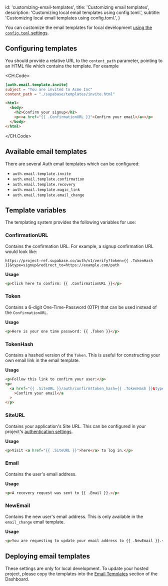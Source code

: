 
  id: 'customizing-email-templates',
  title: 'Customizing email templates',
  description: 'Customizing local email templates using config.toml.',
  subtitle: 'Customizing local email templates using config.toml.',
}

You can customize the email templates for local development [using the `config.toml` settings](/docs/guides/cli/config#auth-config).

## Configuring templates

You should provide a relative URL to the `content_path` parameter, pointing to an HTML file which contains the template. For example

<CH.Code>

```toml supabase/config.toml
[auth.email.template.invite]
subject = "You are invited to Acme Inc"
content_path = "./supabase/templates/invite.html"
```

```html supabase/templates/invite.html
<html>
  <body>
    <h2>Confirm your signup</h2>
    <p><a href="{{ .ConfirmationURL }}">Confirm your email</a></p>
  </body>
</html>
```

</CH.Code>

## Available email templates

There are several Auth email templates which can be configured:

- `auth.email.template.invite`
- `auth.email.template.confirmation`
- `auth.email.template.recovery`
- `auth.email.template.magic_link`
- `auth.email.template.email_change`

## Template variables

The templating system provides the following variables for use:

### ConfirmationURL

Contains the confirmation URL. For example, a signup confirmation URL would look like:

```
https://project-ref.supabase.co/auth/v1/verify?token={{ .TokenHash }}&type=signup&redirect_to=https://example.com/path
```

**Usage**

```html
<p>Click here to confirm: {{ .ConfirmationURL }}</p>
```

### Token

Contains a 6-digit One-Time-Password (OTP) that can be used instead of the `ConfirmationURL`.

**Usage**

```html
<p>Here is your one time password: {{ .Token }}</p>
```

### TokenHash

Contains a hashed version of the `Token`. This is useful for constructing your own email link in the email template.

**Usage**

```html
<p>Follow this link to confirm your user:</p>
<p>
  <a href="{{ .SiteURL }}/auth/confirm?token_hash={{ .TokenHash }}&type=email"
    >Confirm your email</a
  >
</p>
```

### SiteURL

Contains your application's Site URL. This can be configured in your project's [authentication settings](/dashboard/project/_/auth/url-configuration).

**Usage**

```html
<p>Visit <a href="{{ .SiteURL }}">here</a> to log in.</p>
```

### Email

Contains the user's email address.

**Usage**

```html
<p>A recovery request was sent to {{ .Email }}.</p>
```

### NewEmail

Contains the new user's email address. This is only available in the `email_change` email template.

**Usage**

```html
<p>You are requesting to update your email address to {{ .NewEmail }}.</p>
```

## Deploying email templates

These settings are only for local development. To update your hosted project, please copy the templates into the [Email Templates](/dashboard/project/_/auth/templates) section of the Dashboard.


